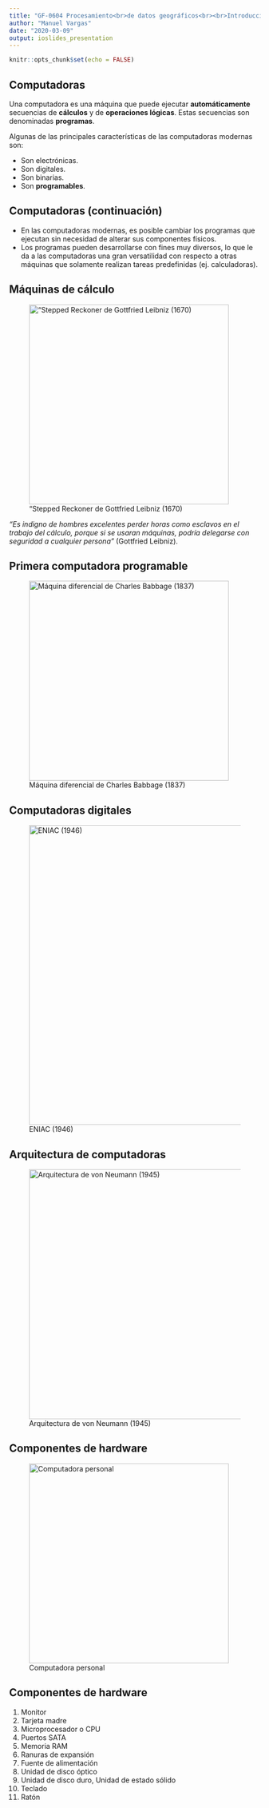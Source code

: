 ```yaml
---
title: "GF-0604 Procesamiento<br>de datos geográficos<br><br>Introducción"
author: "Manuel Vargas"
date: "2020-03-09"
output: ioslides_presentation
---
```


```r
knitr::opts_chunk$set(echo = FALSE)
```

## Computadoras

Una computadora es una máquina que puede ejecutar **automáticamente** secuencias de **cálculos** y de **operaciones lógicas**. Estas secuencias son denominadas **programas**.

Algunas de las principales características de las computadoras modernas son:

- Son electrónicas.
- Son digitales.
- Son binarias.
- Son **programables**.

## Computadoras (continuación)

- En las computadoras modernas, es posible cambiar los programas que ejecutan sin necesidad de alterar sus componentes físicos.
- Los programas pueden desarrollarse con fines muy diversos, lo que le da a las computadoras una gran versatilidad con respecto a otras máquinas que solamente realizan tareas predefinidas (ej. calculadoras).

## Máquinas de cálculo {.flexbox .vcenter}

!["Stepped Reckoner de Gottfried Leibniz (1670)](img/Leibnitzrechenmaschine.jpg){width=400px}

_"Es indigno de hombres excelentes perder horas como esclavos en el trabajo del cálculo, porque si se usaran máquinas, podría delegarse con seguridad a cualquier persona"_ (Gottfried Leibniz).


## Primera computadora programable {.flexbox .vcenter}

![Máquina diferencial de Charles Babbage (1837)](img/1024px-AnalyticalMachine_Babbage_London.jpg){width=400px}


## Computadoras digitales {.flexbox .vcenter}

![ENIAC (1946)](img/Eniac.jpg){width=600px}


## Arquitectura de computadoras {.flexbox .vcenter}

![Arquitectura de von Neumann (1945)](img/Arquitecturaneumann.jpg){width=500px}


## Componentes de hardware {.flexbox .vcenter}

![Computadora personal](img/670px-Personal_computer,_exploded_4.svg.png){width=400px}


## Componentes de hardware {.flexbox .vcenter}
1. Monitor
2. Tarjeta madre
3. Microprocesador o CPU
4. Puertos SATA
5. Memoria RAM
6. Ranuras de expansión
7. Fuente de alimentación
8. Unidad de disco óptico
9. Unidad de disco duro, Unidad de estado sólido
10. Teclado
11. Ratón